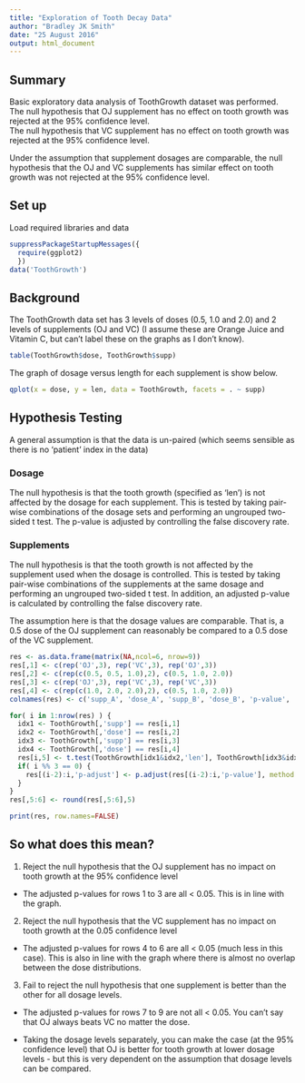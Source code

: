 ```yaml
---
title: "Exploration of Tooth Decay Data"
author: "Bradley JK Smith"
date: "25 August 2016"
output: html_document
---
```

## Summary
Basic exploratory data analysis of ToothGrowth dataset was performed.  
The null hypothesis that OJ supplement has no effect on tooth growth was rejected at the 95% confidence level.  
The null hypothesis that VC supplement has no effect on tooth growth was rejected at the 95% confidence level.

Under the assumption that supplement dosages are comparable, the null hypothesis that the OJ and VC supplements has similar effect on tooth growth was not rejected at the 95% confidence level.

## Set up
Load required libraries and data  
```r
suppressPackageStartupMessages({
  require(ggplot2)
  })
data('ToothGrowth')
```

## Background
The ToothGrowth data set has 3 levels of doses (0.5, 1.0 and 2.0) and 2 levels of supplements (OJ and VC) (I assume these are Orange Juice and Vitamin C, but can't label these on the graphs as I don't know).  

```r
table(ToothGrowth$dose, ToothGrowth$supp)
```

The graph of dosage versus length for each supplement is show below.

```r
qplot(x = dose, y = len, data = ToothGrowth, facets = . ~ supp)
```

## Hypothesis Testing

A general assumption is that the data is un-paired (which seems sensible as there is no 'patient' index in the data)

### Dosage

The null hypothesis is that the tooth growth (specified as 'len') is not affected by the dosage for each supplement. This is tested by taking pair-wise combinations of the dosage sets and performing an ungrouped two-sided t test. The p-value is adjusted by controlling the false discovery rate.

### Supplements

The null hypothesis is that the tooth growth is not affected by the supplement used when the dosage is controlled. This is tested by taking pair-wise combinations of the supplements at the same dosage and performing an ungrouped two-sided t test. In addition, an adjusted p-value is calculated by controlling the false discovery rate. 

The assumption here is that the dosage values are comparable. That is, a 0.5 dose of the OJ supplement can reasonably be compared to a 0.5 dose of the VC supplement.

```r
res <- as.data.frame(matrix(NA,ncol=6, nrow=9))
res[,1] <- c(rep('OJ',3), rep('VC',3), rep('OJ',3))
res[,2] <- c(rep(c(0.5, 0.5, 1.0),2), c(0.5, 1.0, 2.0))
res[,3] <- c(rep('OJ',3), rep('VC',3), rep('VC',3))
res[,4] <- c(rep(c(1.0, 2.0, 2.0),2), c(0.5, 1.0, 2.0))
colnames(res) <- c('supp_A', 'dose_A', 'supp_B', 'dose_B', 'p-value', 'p-adjust')

for( i in 1:nrow(res) ) {
  idx1 <- ToothGrowth[,'supp'] == res[i,1]
  idx2 <- ToothGrowth[,'dose'] == res[i,2]
  idx3 <- ToothGrowth[,'supp'] == res[i,3]
  idx4 <- ToothGrowth[,'dose'] == res[i,4]
  res[i,5] <- t.test(ToothGrowth[idx1&idx2,'len'], ToothGrowth[idx3&idx4,'len'], alternative = 'two.sided')$p.value
  if( i %% 3 == 0) {
    res[(i-2):i,'p-adjust'] <- p.adjust(res[(i-2):i,'p-value'], method = 'BH')
  }
}
res[,5:6] <- round(res[,5:6],5)

print(res, row.names=FALSE)
```


## So what does this mean?

1. Reject the null hypothesis that the OJ supplement has no impact on tooth growth at the 95% confidence level  
  + The adjusted p-values for rows 1 to 3 are all < 0.05. This is in line with the graph.

2. Reject the null hypothesis that the VC supplement has no impact on tooth growth at the 0.05 confidence level

  + The adjusted p-values for rows 4 to 6 are all < 0.05 (much less in this case). This is also in line with the graph where there is almost no overlap between the dose distributions.

3. Fail to reject the null hypothesis that one supplement is better than the other for all dosage levels.

  + The adjusted p-values for rows 7 to 9 are not all < 0.05. You can't say that OJ always beats VC no matter the dose.

  + Taking the dosage levels separately, you can make the case (at the 95% confidence level) that OJ is better for tooth growth at lower dosage levels - but this is very dependent on the assumption that dosage levels can be compared.